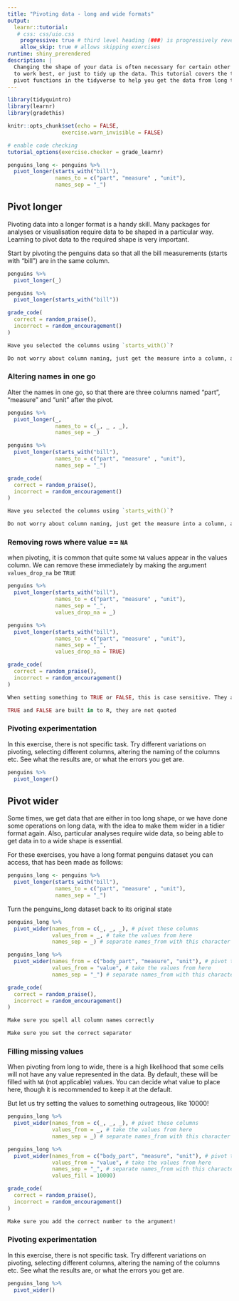 ```yaml
---
title: "Pivoting data - long and wide formats"
output: 
  learnr::tutorial:
   # css: css/uio.css
    progressive: true # third level heading (###) is progressively revealed
    allow_skip: true # allows skipping exercises
runtime: shiny_prerendered
description: |
  Changing the shape of your data is often necessary for certain other functions
  to work best, or just to tidy up the data. This tutorial covers the two
  pivot functions in the tidyverse to help you get the data from long to wide, and vice versa.
---
```


```r

library(tidyquintro)
library(learnr)
library(gradethis)

knitr::opts_chunk$set(echo = FALSE,
                 exercise.warn_invisible = FALSE)

# enable code checking
tutorial_options(exercise.checker = grade_learnr)

penguins_long <- penguins %>% 
  pivot_longer(starts_with("bill"),
               names_to = c("part", "measure" , "unit"),
               names_sep = "_")
```


## Pivot longer

Pivoting data into a longer format is a handy skill.
Many packages for analyses or visualisation require data to be shaped in a particular way.
Learning to pivot data to the required shape is very important.

Start by pivoting the penguins data so that all the bill measurements (starts with "bill") are in the same column.

```r
penguins %>% 
  pivot_longer(_)
```

```r
penguins %>% 
  pivot_longer(starts_with("bill"))
```

```r
grade_code(
  correct = random_praise(),
  incorrect = random_encouragement()
)
```

```r
Have you selected the columns using `starts_with()`?
```

```r
Do not worry about column naming, just get the measure into a column, and the measure names into another. 
```



### Altering names in one go

Alter the names in one go, so that there are three columns named "part", "measure" and "unit" after the pivot.
```r
penguins %>% 
  pivot_longer(_,
               names_to = c(_, _ , _),
               names_sep = _)
```

```r
penguins %>% 
  pivot_longer(starts_with("bill"),
               names_to = c("part", "measure" , "unit"),
               names_sep = "_")
```

```r
grade_code(
  correct = random_praise(),
  incorrect = random_encouragement()
)
```

```r
Have you selected the columns using `starts_with()`?
```

```r
Do not worry about column naming, just get the measure into a column, and the measure names into another. 
```

### Removing rows where value == `NA`

when pivoting, it is common that quite some `NA` values appear in the values column. 
We can remove these immediately by making the argument `values_drop_na` be  `TRUE`

```r
penguins %>% 
  pivot_longer(starts_with("bill"),
               names_to = c("part", "measure" , "unit"),
               names_sep = "_",
               values_drop_na = _)
```

```r
penguins %>% 
  pivot_longer(starts_with("bill"),
               names_to = c("part", "measure" , "unit"),
               names_sep = "_",
               values_drop_na = TRUE)
```

```r
grade_code(
  correct = random_praise(),
  incorrect = random_encouragement()
)
```

```r
When setting something to TRUE or FALSE, this is case sensitive. They are all in capital letters
```

```r
TRUE and FALSE are built in to R, they are not quoted 
```

### Pivoting experimentation

In this exercise, there is not specific task. 
Try different variations on pivoting, selecting different columns, 
altering the naming of the columns etc.
See what the results are, or what the errors you get are.

```r
penguins %>% 
  pivot_longer()
```


## Pivot wider

Some times, we get data that are either in too long shape, or we have done some operations on long data, with the idea to make them wider in a tidier format again. 
Also, particular analyses require wide data, so being able to get data in to a wide shape is essential.

For these exercises, you have a long format penguins dataset you can access, that has been made as follows:

```r
penguins_long <- penguins %>% 
  pivot_longer(starts_with("bill"),
               names_to = c("part", "measure" , "unit"),
               names_sep = "_")
```


Turn the penguins_long dataset back to its original state
```r
penguins_long %>% 
  pivot_wider(names_from = c(_, _, _), # pivot these columns
              values_from = _, # take the values from here
              names_sep = _) # separate names_from with this character
```

```r
penguins_long %>% 
  pivot_wider(names_from = c("body_part", "measure", "unit"), # pivot these columns
              values_from = "value", # take the values from here
              names_sep = "_") # separate names_from with this character
```

```r
grade_code(
  correct = random_praise(),
  incorrect = random_encouragement()
)
```

```r
Make sure you spell all column names correctly
```

```r
Make sure you set the correct separator
```

### Filling missing values

When pivoting from long to wide, there is a high likelihood that some cells will not have any value represented in the data.
By default, these will be filled with `NA` (not applicable) values. 
You can decide what value to place here, though it is recommended to keep it at the default. 

But let us try setting the values to something outrageous, like 10000!

```r
penguins_long %>% 
  pivot_wider(names_from = c(_, _, _), # pivot these columns
              values_from = _, # take the values from here
              names_sep = _) # separate names_from with this character
```

```r
penguins_long %>% 
  pivot_wider(names_from = c("body_part", "measure", "unit"), # pivot these columns
              values_from = "value", # take the values from here
              names_sep = "_", # separate names_from with this character
              values_fill = 10000) 
```

```r
grade_code(
  correct = random_praise(),
  incorrect = random_encouragement()
)
```

```r
Make sure you add the correct number to the argument!
```

### Pivoting experimentation

In this exercise, there is not specific task. 
Try different variations on pivoting, selecting different columns, 
altering the naming of the columns etc.
See what the results are, or what the errors you get are.

```r
penguins_long %>% 
  pivot_wider()
```

<!-- ## Quiz -->

<!-- ```{r quiz} -->
<!-- quiz( -->
<!--   question("What functions can you use to subset a data set by rows?", -->
<!--     answer("dplyr's `filter()`", correct = TRUE), -->
<!--     answer("dplyr's `select()`"), -->
<!--     answer("`subset()`", correct = TRUE) -->
<!--   ), -->
<!--   question("What functions can you use to subset a data set by columns", -->
<!--     answer("dplyr's `filter()`"), -->
<!--     answer("dplyr's `select()`", correct = TRUE), -->
<!--     answer("`subset()`", correct = TRUE) -->
<!--   ), -->
<!--   question("If you want to select all columns in data 'df' that contains the string 'something', you can do that by", -->
<!--     answer("`df[grepl('something', names(df))]`", correct = TRUE), -->
<!--     answer("`select(df, starts_with('something')`"), -->
<!--     answer("`df[,'something']`"), -->
<!--     answer("`select(df, contains('something')`", correct = TRUE) -->
<!--   ), -->
<!--     question("If you want to subset rows so that you only have those below 18 years of age, you can do that by", -->
<!--     answer("`df$age < 18`"), -->
<!--     answer("`filter(df, age < 18)`", correct = TRUE), -->
<!--     answer("`df[df$age < 18,]`", correct = TRUE), -->
<!--     answer("`filter(df, age <= 18)`") -->
<!--   ), -->
<!--   allow_retry = TRUE -->
<!-- ) -->
<!-- ``` -->



